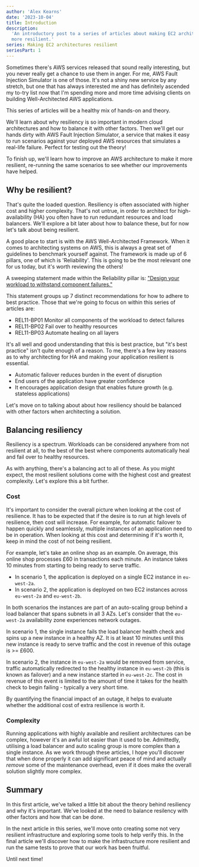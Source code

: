 ```yaml
---
author: 'Alex Kearns'
date: '2023-10-04'
title: Introduction
description:
  'An introductory post to a series of articles about making EC2 architectures
  more resilient.'
series: Making EC2 architectures resilient
seriesPart: 1
---
```


Sometimes there's AWS services released that sound really interesting, but you
never really get a chance to use them in anger. For me, AWS Fault Injection
Simulator is one of those. It's not a shiny new service by any stretch, but one
that has always interested me and has definitely ascended my to-try list now
that I'm spending more and more time advising clients on building
Well-Architected AWS applications.

This series of articles will be a healthy mix of hands-on and theory.

We'll learn about why resiliency is so important in modern cloud architectures
and how to balance it with other factors. Then we'll get our hands dirty with
AWS Fault Injection Simulator, a service that makes it easy to run scenarios
against your deployed AWS resources that simulates a real-life failure. Perfect
for testing out the theory!

To finish up, we'll learn how to improve an AWS architecture to make it more
resilient, re-running the same scenarios to see whether our improvements have
helped.

## Why be resilient?

That's quite the loaded question. Resiliency is often associated with higher
cost and higher complexity. That's not untrue, in order to architect for
high-availability (HA) you often have to run redundant resources and load
balancers. We'll explore a bit later about how to balance these, but for now
let's talk about being resilient.

A good place to start is with the AWS Well-Architected Framework. When it comes
to architecting systems on AWS, this is always a great set of guidelines to
benchmark yourself against. The framework is made up of 6 pillars, one of which
is 'Reliability'. This is going to be the most relevant one for us today, but
it's worth reviewing the others!

A sweeping statement made within the Reliability pillar is:
["Design your workload to withstand component failures."](https://docs.aws.amazon.com/wellarchitected/latest/reliability-pillar/design-your-workload-to-withstand-component-failures.html)

This statement groups up 7 distinct recommendations for how to adhere to best
practice. Those that we're going to focus on within this series of articles are:

- REL11-BP01 Monitor all components of the workload to detect failures
- REL11-BP02 Fail over to healthy resources
- REL11-BP03 Automate healing on all layers

It's all well and good understanding that this is best practice, but "it's best
practice" isn't quite enough of a reason. To me, there's a few key reasons as to
why architecting for HA and making your application resilient is essential.

- Automatic failover reduces burden in the event of disruption
- End users of the application have greater confidence
- It encourages application design that enables future growth (e.g. stateless
  applications)

Let's move on to talking about about how resiliency should be balanced with
other factors when architecting a solution.

## Balancing resiliency

Resiliency is a spectrum. Workloads can be considered anywhere from not
resilient at all, to the best of the best where components automatically heal
and fail over to healthy resources.

As with anything, there's a balancing act to all of these. As you might expect,
the most resilient solutions come with the highest cost and greatest complexity.
Let's explore this a bit further.

### Cost

It's important to consider the overall picture when looking at the cost of
resilience. It has to be expected that if the desire is to run at high levels of
resilience, then cost will increase. For example, for automatic failover to
happen quickly and seamlessly, multiple instances of an application need to be
in operation. When looking at this cost and determining if it's worth it, keep
in mind the cost of not being resilient.

For example, let's take an online shop as an example. On average, this online
shop processes £60 in transactions each minute. An instance takes 10 minutes
from starting to being ready to serve traffic.

- In scenario 1, the application is deployed on a single EC2 instance in
  `eu-west-2a`.
- In scenario 2, the application is deployed on two EC2 instances across
  `eu-west-2a` and `eu-west-2b`.

In both scenarios the instances are part of an auto-scaling group behind a load
balancer that spans subnets in all 3 AZs. Let's consider that the `eu-west-2a`
availability zone experiences network outages.

In scenario 1, the single instance fails the load balancer health check and
spins up a new instance in a healthy AZ. It is at least 10 minutes until this
new instance is ready to serve traffic and the cost in revenue of this outage
is >= £600.

In scenario 2, the instance in `eu-west-2a` would be removed from service,
traffic automatically redirected to the healthy instance in `eu-west-2b` (this
is known as failover) and a new instance started in `eu-west-2c`. The cost in
revenue of this event is limited to the amount of time it takes for the health
check to begin failing - typically a very short time.

By quantifying the financial impact of an outage, it helps to evaluate whether
the additional cost of extra resilience is worth it.

### Complexity

Running applications with highly available and resilient architectures can be
complex, however it's an awful lot easier than it used to be. Admittedly,
utilising a load balancer and auto scaling group is more complex than a single
instance. As we work through these articles, I hope you'll discover that when
done properly it can add significant peace of mind and actually _remove_ some of
the maintenance overhead, even if it does make the overall solution slightly
more complex.

## Summary

In this first article, we've talked a little bit about the theory behind
resiliency and why it's important. We've looked at the need to balance resilency
with other factors and how that can be done.

In the next article in this series, we'll move onto creating some not very
resilient infrastructure and exploring some tools to help verify this. In the
final article we'll discover how to make the infrastructure more resilient and
run the same tests to prove that our work has been fruitful.

Until next time!

